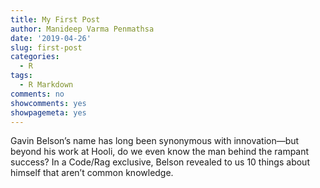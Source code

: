 ```yaml
---
title: My First Post
author: Manideep Varma Penmathsa
date: '2019-04-26'
slug: first-post
categories:
  - R
tags:
  - R Markdown
comments: no
showcomments: yes
showpagemeta: yes
---
```


Gavin Belson’s name has long been synonymous with innovation—but beyond his work at Hooli, do we even know the man behind the rampant success? In a Code/Rag exclusive, Belson revealed to us 10 things about himself that aren’t common knowledge.